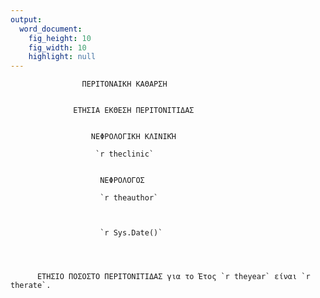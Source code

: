```yaml
---
output: 
  word_document: 
    fig_height: 10
    fig_width: 10
    highlight: null
---
```


                    ΠΕΡΙΤΟΝΑΙΚΗ ΚΑΘΑΡΣΗ


                  ΕΤΗΣΙΑ ΕΚΘΕΣΗ ΠΕΡΙΤΟΝΙΤΙΔΑΣ 


                      ΝΕΦΡΟΛΟΓΙΚΗ KΛΙΝΙΚΉ
                        
                       `r theclinic`


                        ΝΕΦΡΟΛΟΓΟΣ 
                      
                        `r theauthor`  
  
  
 
                        `r Sys.Date()` 




          ΕΤΗΣΙΟ ΠΟΣΟΣΤΟ ΠΕΡΙΤΟΝΙΤΙΔΑΣ για το Έτος `r theyear` είναι `r therate`.
